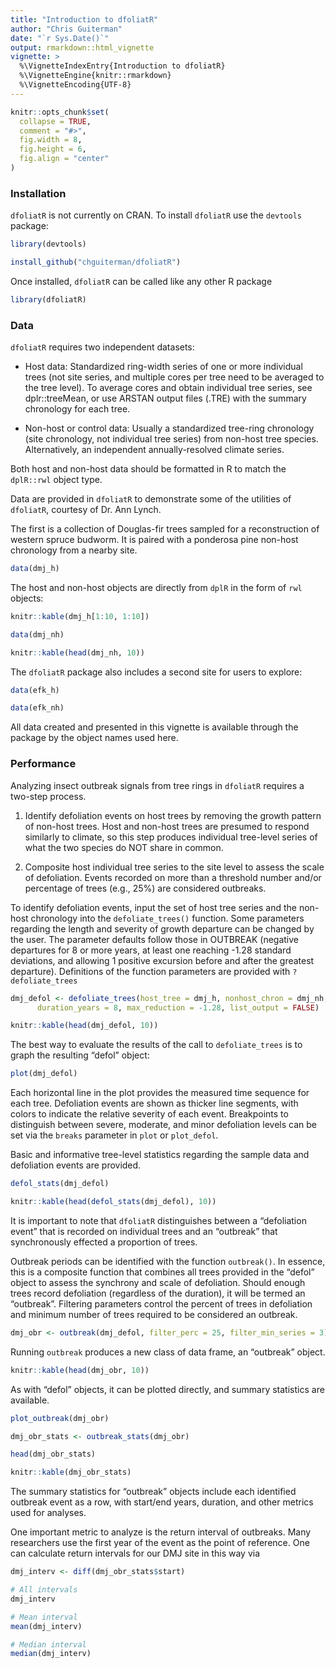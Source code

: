 ---
title: "Introduction to dfoliatR"
author: "Chris Guiterman"
date: "`r Sys.Date()`"
output: rmarkdown::html_vignette
vignette: >
  %\VignetteIndexEntry{Introduction to dfoliatR}
  %\VignetteEngine{knitr::rmarkdown}
  %\VignetteEncoding{UTF-8}
---

```{r setup, include = FALSE}
knitr::opts_chunk$set(
  collapse = TRUE,
  comment = "#>",
  fig.width = 8,
  fig.height = 6,
  fig.align = "center"
)

```

### Installation

`dfoliatR` is not currently on CRAN. To install `dfoliatR` use the `devtools` package:

```R
library(devtools)

install_github("chguiterman/dfoliatR")
```
Once installed, `dfoliatR` can be called like any other R package

```{r, echo=TRUE}
library(dfoliatR)
```

### Data

`dfoliatR` requires two independent datasets: 

* Host data: Standardized ring-width series of one or more individual trees (not site series, and multiple cores per tree need to be averaged to the tree level). To average cores and obtain individual tree series, see dplr::treeMean, or use ARSTAN output files (.TRE) with the summary chronology for each tree.

* Non-host or control data: Usually a standardized tree-ring chronology (site chronology, not individual tree series) from non-host tree species. Alternatively, an independent annually-resolved climate series.

Both host and non-host data should be formatted in R to match the `dplR::rwl` object type. 

Data are provided in `dfoliatR` to demonstrate some of the utilities of `dfoliatR`, courtesy of Dr. Ann Lynch. 

The first is a collection of Douglas-fir trees sampled for a reconstruction of western spruce budworm. It is paired with a ponderosa pine non-host chronology from a nearby site.

```{R, echo=TRUE, eval=FALSE}
data(dmj_h)

```

The host and non-host objects are directly from `dplR` in the form of `rwl` objects:

```{r, echo=FALSE, results='asis'}
knitr::kable(dmj_h[1:10, 1:10])
```


```{R, echo=TRUE, eval=FALSE}
data(dmj_nh)
```
```{r, echo=FALSE, results='asis'}
knitr::kable(head(dmj_nh, 10))
```


The `dfoliatR` package also includes a second site for users to explore: 

```R
data(efk_h)

data(efk_nh)
```

All data created and presented in this vignette is available through the package by the object names used here.

### Performance

Analyzing insect outbreak signals from tree rings in `dfoliatR` requires a two-step process.

1. Identify defoliation events on host trees by removing the growth pattern of non-host trees. Host and non-host trees are presumed to respond similarly to climate, so this step produces individual tree-level series of what the two species do NOT share in common. 

2. Composite host individual tree series to the site level to assess the scale of defoliation. Events recorded on more than a threshold number and/or percentage of trees (e.g., 25%) are considered outbreaks.

To identify defoliation events, input the set of host tree series and the non-host chronology into the `defoliate_trees()` function. Some parameters regarding the length and severity of growth departure can be changed by the user. The parameter defaults follow those in OUTBREAK (negative departures for 8 or more years, at least one reaching -1.28 standard deviations, and allowing 1 positive excursion before and after the greatest departure). Definitions of the function parameters are provided with `?defoliate_trees`

```{r, echo=TRUE}
dmj_defol <- defoliate_trees(host_tree = dmj_h, nonhost_chron = dmj_nh, 
      duration_years = 8, max_reduction = -1.28, list_output = FALSE)
```
```{r, echo=FALSE, results='asis'}
knitr::kable(head(dmj_defol, 10))
```

The best way to evaluate the results of the call to `defoliate_trees` is to graph the resulting "defol" object:

```{r, echo=TRUE}
plot(dmj_defol)
```

Each horizontal line in the plot provides the measured time sequence for each tree. Defoliation events are shown as thicker line segments, with colors to indicate the relative severity of each event. Breakpoints to distinguish between severe, moderate, and minor defoliation levels can be set via the `breaks` parameter in `plot` or `plot_defol`. 

Basic and informative tree-level statistics regarding the sample data and defoliation events are provided.

```{r, echo=TRUE, eval=FALSE}
defol_stats(dmj_defol)

```

```{r, echo=FALSE, results='asis'}
knitr::kable(head(defol_stats(dmj_defol), 10))
```

It is important to note that `dfoliatR` distinguishes between a "defoliation event" that is recorded on individual trees and an "outbreak" that synchronously effected a proportion of trees. 

Outbreak periods can be identified with the function `outbreak()`. In essence, this is a composite function that combines all trees provided in the "defol" object to assess the synchrony and scale of defoliation. Should enough trees record defoliation (regardless of the duration), it will be termed an "outbreak". Filtering parameters control the percent of trees in defoliation and minimum number of trees required to be considered an outbreak. 

```{r, echo=TRUE}
dmj_obr <- outbreak(dmj_defol, filter_perc = 25, filter_min_series = 3)
```

Running `outbreak` produces a new class of data frame, an "outbreak" object. 

```{r, echo=FALSE, results='asis'}
knitr::kable(head(dmj_obr, 10))
```

As with "defol" objects, it can be plotted directly, and summary statistics are available.

```{r, echo=TRUE}
plot_outbreak(dmj_obr)
```

```{r, echo=TRUE}
dmj_obr_stats <- outbreak_stats(dmj_obr)
```
```{r, echo=TRUE, eval=FALSE}
head(dmj_obr_stats)
```
```{r, echo=FALSE, results='asis'}
knitr::kable(dmj_obr_stats)
```


The summary statistics for "outbreak" objects include each identified outbreak event as a row, with start/end years, duration, and other metrics used for analyses.

One important metric to analyze is the return interval of outbreaks. Many researchers use the first year of the event as the point of reference. One can calculate return intervals for our DMJ site in this way via

```{r, echo=TRUE}

dmj_interv <- diff(dmj_obr_stats$start)

# All intervals
dmj_interv

# Mean interval
mean(dmj_interv)

# Median interval
median(dmj_interv)

```


